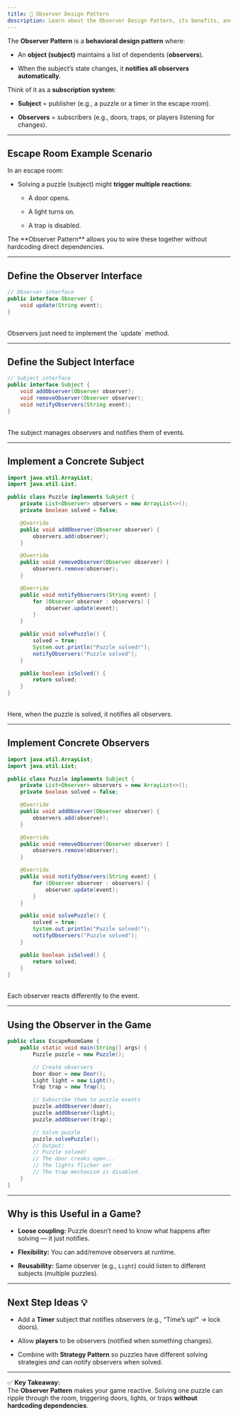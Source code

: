 ```yaml
---
title: 🔔 Observer Design Pattern
description: Learn about the Observer Design Pattern, its benefits, and how to implement it in your code.
---
```



The **Observer Pattern** is a **behavioral design pattern** where:

- An **object (subject)** maintains a list of dependents (**observers**).
    
- When the subject’s state changes, it **notifies all observers automatically**.
    

Think of it as a **subscription system**:

- **Subject** = publisher (e.g., a puzzle or a timer in the escape room).
    
- **Observers** = subscribers (e.g., doors, traps, or players listening for changes).
    

---

## Escape Room Example Scenario

In an escape room:

- Solving a puzzle (subject) might **trigger multiple reactions**:
    
    - A door opens.
        
    - A light turns on.
        
    - A trap is disabled.
        
<Aside type="caution" title='Key Idea' icon="star">
  The **Observer Pattern** allows you to wire these together without hardcoding direct dependencies.
</Aside>

---

## Define the Observer Interface

```java
// Observer interface
public interface Observer {
    void update(String event);
}
```
<br/>
<Aside type="caution" title='Key Idea' icon="star">
  Observers just need to implement the `update` method.
</Aside>

---

## Define the Subject Interface

```java
// Subject interface
public interface Subject {
    void addObserver(Observer observer);
    void removeObserver(Observer observer);
    void notifyObservers(String event);
}
```
<br/>
<Aside type="caution" title='Key Idea' icon="star">
  The subject manages observers and notifies them of events.
</Aside>

---

## Implement a Concrete Subject

```java
import java.util.ArrayList;
import java.util.List;

public class Puzzle implements Subject {
    private List<Observer> observers = new ArrayList<>();
    private boolean solved = false;

    @Override
    public void addObserver(Observer observer) {
        observers.add(observer);
    }

    @Override
    public void removeObserver(Observer observer) {
        observers.remove(observer);
    }

    @Override
    public void notifyObservers(String event) {
        for (Observer observer : observers) {
            observer.update(event);
        }
    }

    public void solvePuzzle() {
        solved = true;
        System.out.println("Puzzle solved!");
        notifyObservers("Puzzle solved");
    }

    public boolean isSolved() {
        return solved;
    }
}
```
<br/>
<Aside type="caution" title='Key Idea' icon="star">
  Here, when the puzzle is solved, it notifies all observers.
</Aside>


---

## Implement Concrete Observers

```java
import java.util.ArrayList;
import java.util.List;

public class Puzzle implements Subject {
    private List<Observer> observers = new ArrayList<>();
    private boolean solved = false;

    @Override
    public void addObserver(Observer observer) {
        observers.add(observer);
    }

    @Override
    public void removeObserver(Observer observer) {
        observers.remove(observer);
    }

    @Override
    public void notifyObservers(String event) {
        for (Observer observer : observers) {
            observer.update(event);
        }
    }

    public void solvePuzzle() {
        solved = true;
        System.out.println("Puzzle solved!");
        notifyObservers("Puzzle solved");
    }

    public boolean isSolved() {
        return solved;
    }
}

```
<br/>
<Aside type="caution" title='Key Idea' icon="star">
  Each observer reacts differently to the event.
</Aside>

---

## Using the Observer in the Game

```java
public class EscapeRoomGame {
    public static void main(String[] args) {
        Puzzle puzzle = new Puzzle();

        // Create observers
        Door door = new Door();
        Light light = new Light();
        Trap trap = new Trap();

        // Subscribe them to puzzle events
        puzzle.addObserver(door);
        puzzle.addObserver(light);
        puzzle.addObserver(trap);

        // Solve puzzle
        puzzle.solvePuzzle();
        // Output:
        // Puzzle solved!
        // The door creaks open...
        // The lights flicker on!
        // The trap mechanism is disabled.
    }
}

```

---

## Why is this Useful in a Game?

- **Loose coupling:** Puzzle doesn’t need to know what happens after solving — it just notifies.
    
- **Flexibility:** You can add/remove observers at runtime.
    
- **Reusability:** Same observer (e.g., `Light`) could listen to different subjects (multiple puzzles).
    

---

## Next Step Ideas 💡

- Add a **Timer** subject that notifies observers (e.g., “Time’s up!” → lock doors).
    
- Allow **players** to be observers (notified when something changes).
    
- Combine with **Strategy Pattern** so puzzles have different solving strategies _and_ can notify observers when solved.
    

---

✅ **Key Takeaway:**  
The **Observer Pattern** makes your game reactive. Solving one puzzle can ripple through the room, triggering doors, lights, or traps **without hardcoding dependencies**.